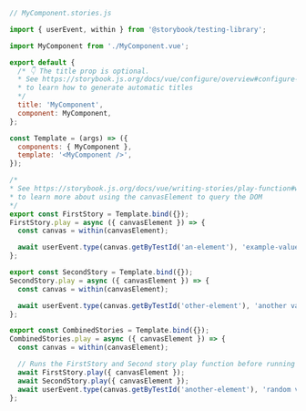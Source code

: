 ```js
// MyComponent.stories.js

import { userEvent, within } from '@storybook/testing-library';

import MyComponent from './MyComponent.vue';

export default {
  /* 👇 The title prop is optional.
  * See https://storybook.js.org/docs/vue/configure/overview#configure-story-loading
  * to learn how to generate automatic titles
  */
  title: 'MyComponent',
  component: MyComponent,
};

const Template = (args) => ({
  components: { MyComponent },
  template: '<MyComponent />',
});

/*
* See https://storybook.js.org/docs/vue/writing-stories/play-function#working-with-the-canvas
* to learn more about using the canvasElement to query the DOM
*/
export const FirstStory = Template.bind({});
FirstStory.play = async ({ canvasElement }) => {
  const canvas = within(canvasElement);

  await userEvent.type(canvas.getByTestId('an-element'), 'example-value');
};

export const SecondStory = Template.bind({});
SecondStory.play = async ({ canvasElement }) => {
  const canvas = within(canvasElement);

  await userEvent.type(canvas.getByTestId('other-element'), 'another value');
};

export const CombinedStories = Template.bind({});
CombinedStories.play = async ({ canvasElement }) => {
  const canvas = within(canvasElement);

  // Runs the FirstStory and Second story play function before running this story's play function
  await FirstStory.play({ canvasElement });
  await SecondStory.play({ canvasElement });
  await userEvent.type(canvas.getByTestId('another-element'), 'random value');
};
```